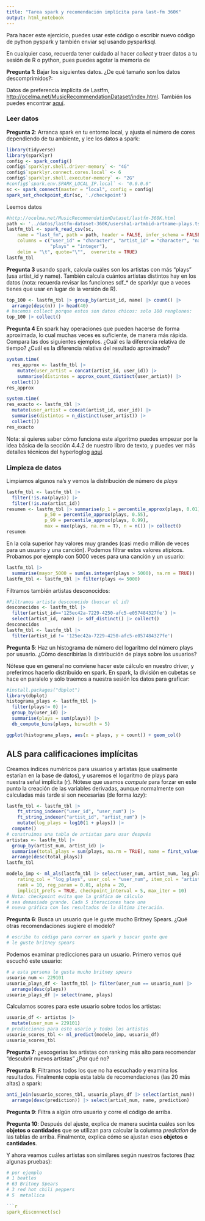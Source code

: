 ```yaml
---
title: "Tarea spark y recomendación implícita para last-fm 360K"
output: html_notebook
---
```


Para hacer este ejercicio, puedes usar este código o escribir nuevo código de python pyspark y también enviar 
sql usando pysparksql.

En cualquier caso, recuerda tener cuidado al hacer *collect* y traer datos 
a tu sesión de R o python, pues puedes agotar la memoria de 

**Pregunta 1**: Bajar los siguientes datos. ¿De qué tamaño son los datos descomprimidos?:

Datos de preferencia implícita de Lastfm, <http://ocelma.net/MusicRecommendationDataset/index.html>. También los
puedes encontrar [aquí](https://ma-recomendacion.s3.amazonaws.com/lastfm-dataset-360K.tar.gz). 


### Leer datos

**Pregunta 2**: Arranca spark en tu entorno local, y ajusta el número de cores dependiendo de tu ambiente, y lee los datos a spark:

```r
library(tidyverse)
library(sparklyr)
config <- spark_config()
config$`sparklyr.shell.driver-memory` <- "4G"
config$`sparklyr.connect.cores.local` <- 6
config$`sparklyr.shell.executor-memory` <- "2G"
#config$`spark.env.SPARK_LOCAL_IP.local` <- "0.0.0.0"
sc <- spark_connect(master = "local", config = config)
spark_set_checkpoint_dir(sc, './checkpoint')
```

Leemos datos

```r
#http://ocelma.net/MusicRecommendationDataset/lastfm-360K.html
path <- '../datos/lastfm-dataset-360K/usersha1-artmbid-artname-plays.tsv'
lastfm_tbl <- spark_read_csv(sc, 
    name = "last_fm", path = path, header = FALSE, infer_schema = FALSE,
    columns = c("user_id" = "character", "artist_id" = "character", "name" = "character", 
                "plays" = "integer"),
    delim = "\t", quote="\"",  overwrite = TRUE)
lastfm_tbl
```


**Pregunta 3** usando spark, calcula
cuáles son los artistas con más "plays" (usa artist_id y name). También calcula
cuántos artistas distintos hay en los datos (nota: recuerda revisar las funciones
sdf_* de sparklyr que a veces tienes que usar en lugar de la versión de R).

```r
top_100 <- lastfm_tbl |> group_by(artist_id, name) |> count() |> 
  arrange(desc(n)) |> head(40) 
# hacemos collect porque estos son datos chicos: solo 100 renglones:
top_100 |> collect()
```

**Pregunta 4** En spark hay operaciones que pueden hacerse de forma
aproximada, lo cual muchas veces es suficiente, de manera más rápida. Compara 
las dos siguientes ejemplos. ¿Cuál es la diferencia relativa de tiempo? 
¿Cuál es la diferencia relativa del resultado aproximado?

```r
system.time(
  res_approx <- lastfm_tbl |>
    mutate(user_artist = concat(artist_id, user_id)) |> 
    summarise(distintos = approx_count_distinct(user_artist)) |> 
  collect())
res_approx
```
```r
system.time(
res_exacto <- lastfm_tbl |>
  mutate(user_artist = concat(artist_id, user_id)) |> 
  summarise(distintos = n_distinct(user_artist)) |> 
  collect())
res_exacto
```

Nota: si quieres saber cómo funciona este algoritmo puedes empezar por
la idea básica de la sección 4.4.2 de nuestro libro de texto, y puedes ver más detalles técnicos del hyperloglog [aquí](https://static.googleusercontent.com/media/research.google.com/es//pubs/archive/40671.pdf).



### Limpieza de datos


Limpiamos algunos na's y vemos la distribución de número de *plays*

```r
lastfm_tbl <- lastfm_tbl |> 
  filter(!is.na(plays)) |>
  filter(!is.na(artist_id)) 
resumen <- lastfm_tbl |> summarise(p_1 = percentile_approx(plays, 0.01),
              p_50 = percentile_approx(plays, 0.55),
              p_99 = percentile_approx(plays, 0.99),
              max = max(plays, na.rm = T), n = n()) |> collect()
resumen
```

En la cola superior hay valores muy grandes (casi medio millón de veces para
un usuario y una canción). Podemos filtrar estos valores atípicos. Probamos
por ejemplo con 5000 veces para una canción y un usuario:

```r
lastfm_tbl |> 
  summarise(mayor_5000 = sum(as.integer(plays > 5000), na.rm = TRUE)) |> collect()
lastfm_tbl <- lastfm_tbl |> filter(plays <= 5000)
```
Filtramos también artistas desconocidos:

```r
#Filtramos artista desconocido (buscar el id)
desconocidos <- lastfm_tbl |> 
  filter(artist_id=='125ec42a-7229-4250-afc5-e057484327fe') |> 
  select(artist_id, name) |> sdf_distinct() |> collect()
desconocidos
lastfm_tbl <- lastfm_tbl |> 
  filter(artist_id != '125ec42a-7229-4250-afc5-e057484327fe')
```


**Pregunta 5**: Haz un histograma de número del logaritmo del número plays por usuario.
¿Cómo describirías la distribución de plays sobre los usuarios?

Nótese que en general no conviene hacer este cálculo en nuestro driver, y preferimos
hacerlo distribuido en spark. En spark, la división en cubetas se hace en paralelo
y sólo traemos a nuestra sesión los datos para graficar:

```r
#install.packages("dbplot")
library(dbplot)
histograma_plays <- lastfm_tbl |>
  filter(plays!= 0) |> 
  group_by(user_id) |> 
  summarise(plays = sum(plays)) |> 
  db_compute_bins(plays, binwidth = 5)

ggplot(histograma_plays, aes(x = plays, y = count)) + geom_col()
```



## ALS para calificaciones implícitas

Creamos índices numéricos para usuarios y artistas (que usalmente estarían en la base de datos), y usaremos el logaritmo de plays para nuestra señal implícita (r). Nótese que usamos *compute* para forzar en este punto la creación de las variables derivadas,
aunque normalmente son calculadas más tarde si son necesarias (de forma *lazy*):

```r
lastfm_tbl <- lastfm_tbl |> 
    ft_string_indexer("user_id", "user_num") |> 
    ft_string_indexer("artist_id", "artist_num") |> 
    mutate(log_plays = log10(1 + plays)) |> 
  compute()
# construimos una tabla de artistas para usar después
artistas <- lastfm_tbl |> 
  group_by(artist_num, artist_id) |>
  summarise(total_plays = sum(plays, na.rm = TRUE), name = first_value(name)) |>
  arrange(desc(total_plays))
lastfm_tbl
```



```r
modelo_imp <- ml_als(lastfm_tbl |> select(user_num, artist_num, log_plays), 
    rating_col = "log_plays", user_col = "user_num", item_col = "artist_num", 
    rank = 10, reg_param = 0.01, alpha = 20,
    implicit_prefs = TRUE, checkpoint_interval = 5, max_iter = 10)
# Nota: checkpoint evita que la gráfica de cálculo
# sea demasiado grande. Cada 5 iteraciones hace una
# nueva gráfica con los resultados de la última iteración.
```


**Pregunta 6**: Busca un usuario que le guste mucho Britney Spears. ¿Qué otras recomendaciones sugiere el  modelo?

```r
# escribe tu código para correr en spark y buscar gente que
# le guste britney spears
```



Podemos examinar predicciones para un usuario. Primero vemos qué escuchó este usuario:

```r
# a esta persona le gusta mucho britney spears
usuario_num <- 229101
usuario_plays_df <- lastfm_tbl |> filter(user_num == usuario_num) |> 
  arrange(desc(plays)) 
usuario_plays_df |> select(name, plays)
```

Calculamos scores para este usuario sobre todos los artistas:

```r
usuario_df <- artistas |> 
  mutate(user_num = 229101) 
# predicciones para este usario y todos los artistas
usuario_scores_tbl <- ml_predict(modelo_imp, usuario_df) 
usuario_scores_tbl
```

**Pregunta 7**: ¿escogerías los artistas con ranking más alto para
recomendar "descubrir nuevos artistas" ¿Por qué no?


**Pregunta 8**: Filtramos todos los que no ha escuchado y examina los resultados.
Finalmente copia esta tabla de recomendaciones (las 20 más altas) a spark:

```r
anti_join(usuario_scores_tbl, usuario_plays_df |> select(artist_num)) |> 
  arrange(desc(prediction)) |> select(artist_num, name, prediction)
```


**Pregunta 9**: Filtra a algún otro usuario y corre el código de arriba.

**Pregunta 10**: Después del ajuste, explica de manera sucinta 
cuáles son los **objetos o cantidades** que
se utilizan para calcular la columna *prediction* de las tablas de arriba. Finalmente, explica cómo se ajustan esos **objetos o cantidades**.











Y ahora veamos cuáles artistas son similares según nuestros factores (haz
algunas pruebas):

```r
# por ejemplo
# 1 beatles
# 63 Britney Spears
# 3 red hot chili peppers
# 5  metallica

```r
spark_disconnect(sc)
```
